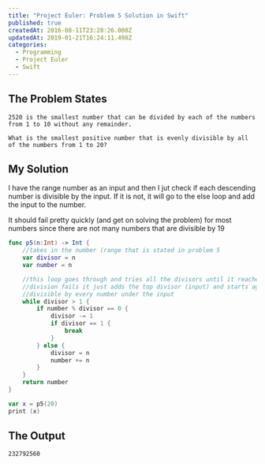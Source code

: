```yaml
---
title: "Project Euler: Problem 5 Solution in Swift"
published: true
createdAt: 2016-08-11T23:28:26.000Z
updatedAt: 2019-01-21T16:24:11.498Z
categories:
  - Programming
  - Project Euler
  - Swift
---
```


## The Problem States

```text
2520 is the smallest number that can be divided by each of the numbers from 1 to 10 without any remainder.

What is the smallest positive number that is evenly divisible by all of the numbers from 1 to 20?
```

## My Solution

I have the range number as an input and then I jut check if each descending number is divisible by the input. If it
is not, it will go to the else loop and add the input to the number.

It should fail pretty quickly (and get on solving the problem) for most numbers since there are not many numbers that
are divisible by 19

```swift
func p5(n:Int) -> Int {
    //takes in the number (range that is stated in problem 5
    var divisor = n
    var number = n

    //this loop goes through and tries all the divisors until it reaches 1, if an equal
    //division fails it just adds the top divisor (input) and starts again until it finds one that is
    //divisible by every number under the input
    while divisor > 1 {
        if number % divisor == 0 {
            divisor -= 1
            if divisor == 1 {
                break
            }
        } else {
            divisor = n
            number += n
        }
    }
    return number
}

var x = p5(20)
print (x)
```

## The Output

```text
232792560
```

